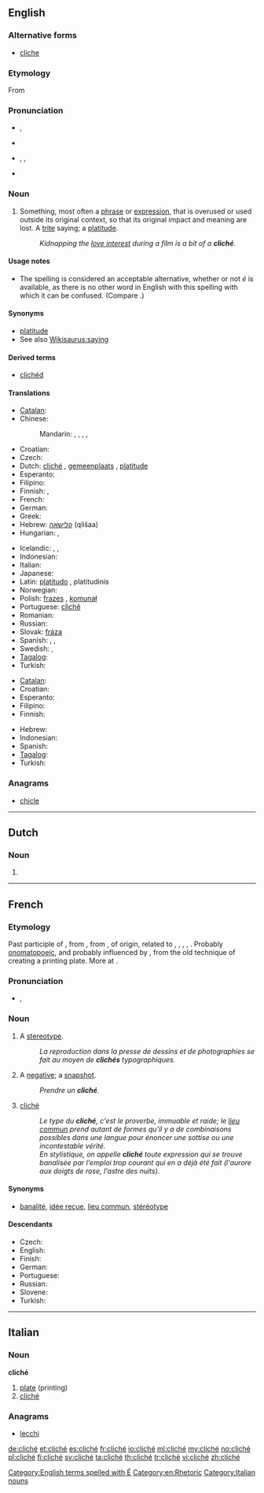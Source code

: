 {{also|cliche}}
==English==

===Alternative forms===
* [[cliche]]

===Etymology===
From {{etyl|fr}} {{term|cliché||lang=fr}}

===Pronunciation===
* {{a|UK}} {{IPA|/ˈkliːʃeɪ/}}, {{SAMPA|/"kli:SeI/}}
* {{rhymes|iːʃeɪ}}
* {{a|US}} {{enPR|klē-shāʹ}}, {{IPA|/kliːˈʃeɪ/}}, {{SAMPA|/kli:"SeI/}}
* {{rhymes|eɪ}}

===Noun===
{{wikipedia}}
{{en-noun}}

# Something, most often a [[phrase]] or [[expression]], that is overused or used outside its original context, so that its original impact and meaning are lost. A [[trite]] saying; a [[platitude]].  {{defdate|from 19th c.}}
#: ''Kidnapping the [[love interest]] during a film is a bit of a '''cliché'''.''

====Usage notes====
* The spelling {{term||cliche}} is considered an acceptable alternative, whether or not ''é'' is available, as there is no other word in English with this spelling with which it can be confused. (Compare {{term|resume}}.)

====Synonyms====
* [[platitude]]
* See also [[Wikisaurus:saying]]

====Derived terms====
* [[clichéd]]

====Translations====
{{trans-top|overused phrase or expression}}
* [[Catalan]]: {{t|ca|clixé|m}}
* Chinese:
*: Mandarin: {{t|zh|陳詞濫調|sc=Hani}}, {{t|zh|陈词滥调|tr=chéncílàndiào|sc=Hani}}, {{t|zh|老生常談|sc=Hani}}, {{t|zh|老生常谈|tr=lǎoshēngchángtán|sc=Hani}}, {{t|zh|老套|tr=lǎotào|sc=Hani}}
* Croatian: {{t-|hr|kliše|m}}
* Czech: {{t-|cs|klišé|n}}
* Dutch: [[#Dutch|cliché]] {{n}}, [[gemeenplaats]] {{f}}, [[platitude]] {{f}}
* Esperanto: {{t-|eo|kliŝo|xs=Esperanto}}
* Filipino: {{tø|fil|gasgas}}
* Finnish: {{t-|fi|klisee}}, {{t-|fi|latteus}}
* French: {{t+|fr|cliché|m}}
* German: {{t+|de|Klischee|n}}
* Greek: {{t|el|κλισέ|n|sc=Grek}}
* Hebrew: [[קלישאה]] (qlišaa) {{f}}
* Hungarian: {{t|hu|klisé}}, {{t|hu|közhely}}
{{trans-mid}}
* Icelandic: {{t-|is|klisja|f}}, {{t-|is|tugga|f}} {{qualifier|rare}}, {{t|is|gömul tugga|f}}
* Indonesian: {{t|id|basa-basi|xs=Indonesian}}
* Italian: {{t-|it|cliché|m}}
* Japanese: {{t|ja|決まり文句|tr=kimari monku|sc=Jpan}}
* Latin: [[platitudo]] {{f}} {{qualifier|nominative}}, platitudinis {{qualifier|genitive}}
* Norwegian: {{t|no|klisjé|n}}
* Polish: [[frazes]] {{m}}, [[komunał]] {{m}}
* Portuguese: [[clichê]] {{m}}
* Romanian: {{t-|ro|clișeu|n}}
* Russian: {{t+|ru|клише|n|tr=klišé}} {{indeclinable}}
* Slovak: [[fráza]] {{f}}
* Spanish: {{t+|es|cliché|m}}, {{t|es|clisé|m}}, {{t-|es|tópico|m}}
* Swedish: {{t-|sv|kliché|c}}, {{t+|sv|klyscha|c}}
* [[Tagalog]]: {{t|tl|gasgas|xs=Tagalog}}
* Turkish: {{t+|tr|klişe}}
{{trans-bottom}}

{{trans-top|anything (other than a phrase) that is overused}}
* [[Catalan]]: {{t|ca|clixé|m}}
* Croatian: {{t-|hr|kliše|m}}
* Esperanto: {{t-|eo|kliŝo|xs=Esperanto}}
* Filipino: {{tø|fil|gasgas}}
* Finnish: {{t-|fi|klisee}}
{{trans-mid}}
* Hebrew: {{t|he|קלישאה|f|sc=Hebr}}
* Indonesian: {{t|id|basa-basi|xs=Indonesian}}
* Spanish: {{t-|es|tópico|m}}
* [[Tagalog]]: {{t|tl|gasgas|xs=Tagalog}}
* Turkish: {{t+|tr|klişe}}
{{trans-bottom}}

===Anagrams===
* [[chicle#English|chicle]]

[[Category:English terms spelled with É]]
[[Category:en:Rhetoric]]

----

==Dutch==

===Noun===
{{nl-noun|g=n|clichés|dim=*}}

# {{l|en|cliché}}

----

==French==

===Etymology===
Past participle of {{term|clicher||to stereotype", originally, "to copy|lit=to click, clink|lang=fr}}, from {{etyl|frm|fr}}, from {{etyl|fro|fr}} {{term|cliquer||to click, clack, sound, resound|lang=fro}}, of {{etyl|gem|-}} origin, related to {{etyl|nl|-}} {{term|klikken||to click, rattle|lang=nl}}, {{etyl|nds|-}} {{term|klikken||to click|lang=nds}}, {{etyl|de|-}} {{term|klicken||to click|lang=de}}, {{etyl|da|-}} {{term|klikke||to click|lang=da}}, {{etyl|sv|-}} {{term|klicka||to click|lang=sv}}. Probably [[onomatopoeic]], and probably influenced by {{etyl|gmh|-}} {{term|klitsch||soft, pulpy mass|lang=gmh}}, from the old technique of creating a printing plate. More at {{l|en|click}}.

===Pronunciation===
* {{IPA|/kliʃe/|lang=fr}}, {{SAMPA|/kli.Se/}}

===Noun===
{{fr-noun|m|sort=cliche}}

# {{printing}} A [[stereotype]].
#: ''La reproduction dans la presse de dessins et de photographies se fait au moyen de '''clichés''' typographiques.''
# {{photography}} A [[negative]]; {{by extension}} a [[snapshot]].
#: ''Prendre un '''cliché'''.''
# [[cliché#English|cliché]]
#: ''Le type du '''cliché''', c'est le proverbe, immuable et raide; le [[lieu commun]] prend autant de formes qu'il y a de combinaisons possibles dans une langue pour énoncer une sottise ou une incontestable vérité.''
#: ''En stylistique, on appelle '''cliché''' toute expression qui se trouve banalisée par l'emploi trop courant qui en a déjà été fait (l'aurore aux doigts de rose, l'astre des nuits)''.

====Synonyms====
* [[banalité]], [[idée reçue]], [[lieu commun]], [[stéréotype]]

====Descendants====
* Czech: {{l|cs|klišé}}
* English: {{l|en|cliché}}
* Finish: {{l|fi|klisee}}
* German: {{l|de|Klischee}}
* Portuguese: {{l|pt|clichê}}
* Russian: {{l|es|клише}}
* Slovene: {{l|sl|kliše}}
* Turkish: {{l|tr|klişe}}

----

==Italian==

===Noun===
'''cliché''' {{m|inv}}

# [[plate]] (printing)
# [[#English|cliché]]

===Anagrams===
* [[lecchi#Italian|lecchi]]

[[Category:Italian nouns]]

[[de:cliché]]
[[et:cliché]]
[[es:cliché]]
[[fr:cliché]]
[[io:cliché]]
[[ml:cliché]]
[[my:cliché]]
[[no:cliché]]
[[pl:cliché]]
[[fi:cliché]]
[[sv:cliché]]
[[ta:cliché]]
[[th:cliché]]
[[tr:cliché]]
[[vi:cliché]]
[[zh:cliché]]